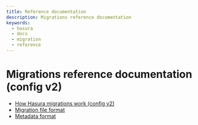 ```yaml
---
title: Reference documentation
description: Migrations reference documentation
keywords:
  - hasura
  - docs
  - migration
  - reference
---
```


# Migrations reference documentation (config v2)

- [How Hasura migrations work (config v2)](/migrations-metadata-seeds/legacy-configs/config-v2/reference/how-it-works.mdx)
- [Migration file format](/migrations-metadata-seeds/legacy-configs/config-v2/reference/migration-file-format.mdx)
- [Metadata format](/migrations-metadata-seeds/legacy-configs/config-v2/reference/metadata-format.mdx)
